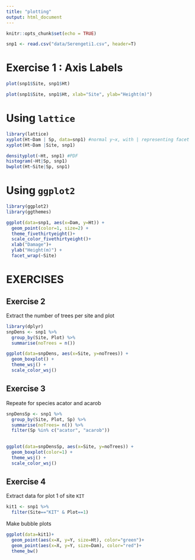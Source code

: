 ```yaml
---
title: "plotting"
output: html_document
---
```


```r
knitr::opts_chunk$set(echo = TRUE)
```

```r
snp1 <- read.csv("data/Serengeti1.csv", header=T)
```

# Exercise 1 : Axis Labels

```r
plot(snp1$Site, snp1$Ht)

plot(snp1$Site, snp1$Ht, xlab="Site", ylab="Height(m)")
```

# Using `lattice`

```r
library(lattice)
xyplot(Ht~Dam | Sp, data=snp1) #normal y~x, with | representing facet
xyplot(Ht~Dam |Site, snp1)

densityplot(~Ht, snp1) #PDF
histogram(~Ht|Sp, snp1)
bwplot(Ht~Site|Sp, snp1)
```

# Using `ggplot2`

```r
library(ggplot2)
library(ggthemes)

ggplot(data=snp1, aes(x=Dam, y=Ht)) +
  geom_point(color=1, size=2) +
  theme_fivethirtyeight()+
  scale_color_fivethirtyeight()+
  xlab("Damage")+
  ylab("Height(m)") +
  facet_wrap(~Site)
```

# EXERCISES

## Exercise 2

Extract the number of trees per site and plot

```r
library(dplyr)
snpDens <- snp1 %>%
  group_by(Site, Plot) %>%
  summarise(noTrees = n())

ggplot(data=snpDens, aes(x=Site, y=noTrees)) +
  geom_boxplot() +
  theme_wsj() +
  scale_color_wsj()
```

## Exercise 3

Repeate for species acator and acarob

```r
snpDensSp <- snp1 %>%
  group_by(Site, Plot, Sp) %>%
  summarise(noTrees= n()) %>%
  filter(Sp %in% c("acator", "acarob")) 
  

ggplot(data=snpDensSp, aes(x=Site, y=noTrees)) +
  geom_boxplot(color=1) +
  theme_wsj() +
  scale_color_wsj()
```

## Exercise 4

Extract data for plot 1 of site `KIT`
```r
kit1 <- snp1 %>%
  filter(Site=="KIT" & Plot==1)
```

Make bubble plots

```r
ggplot(data=kit1)+
  geom_point(aes(x=X, y=Y, size=Ht), color="green")+
  geom_point(aes(x=X, y=Y, size=Dam), color="red")+
  theme_bw()
```

